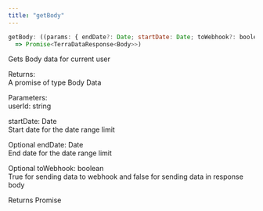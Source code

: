 ```yaml
---
title: "getBody"
---
```

```javascript
getBody: ((params: { endDate?: Date; startDate: Date; toWebhook?: boolean; userId: string }) 
  => Promise<TerraDataResponse<Body>>)

```

Gets Body data for current user

Returns:  
A promise of type Body Data

Parameters:  
userId: string

startDate: Date  
Start date for the date range limit

Optional endDate: Date  
End date for the date range limit

Optional toWebhook: boolean  
True for sending data to webhook and false for sending data in response body

Returns Promise<TerraDataResponse>



